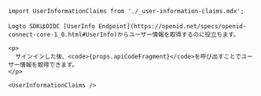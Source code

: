 ```
import UserInformationClaims from './_user-information-claims.mdx';

Logto SDKはOIDC [UserInfo Endpoint](https://openid.net/specs/openid-connect-core-1_0.html#UserInfo)からユーザー情報を取得するのに役立ちます。

<p>
  サインインした後、<code>{props.apiCodeFragment}</code>を呼び出すことでユーザー情報を取得できます。
</p>

<UserInformationClaims />
```